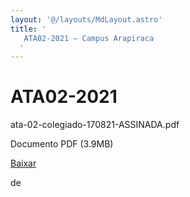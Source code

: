 ```yaml
---
layout: '@/layouts/MdLayout.astro'
title: '
   ATA02-2021 — Campus Arapiraca
  '
---
```




ATA02-2021
==========












 ata-02-colegiado-170821-ASSINADA.pdf
   

 Documento PDF
 (3.9MB)
 

[Baixar](/cpt/documentos/atas-do-colegiado-e-nde/colegiado/2021/ata-02-colegiado-170821-assinada.pdf/@@download/file/ata-02-colegiado-170821-ASSINADA.pdf) 



























 de
 

















